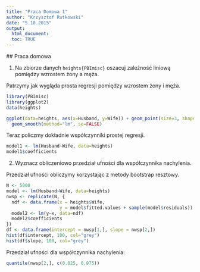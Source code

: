 ```yaml
---
title: "Praca Domowa 1"
author: "Krzysztof Rutkowski"
date: "5.10.2015"
output: 
  html_document:
  toc: TRUE
---
```

  ## Praca domowa
  
  1. Na zbiorze danych `heights{PBImisc}` oszacuj zależność liniową pomiędzy wzrostem żony a męża.

Patrzymy jak wygląda prosta regresji pomiędzy wzrostem żony i męża.

```r
library(PBImisc)
library(ggplot2)
data(heights)

ggplot(data=heights, aes(x=Husband, y=Wife)) + geom_point(size=3, shape=16, alpha=0.6) + 
  geom_smooth(method="lm", se=FALSE)
```

Teraz policzmy dokładnie współczynniki prostej regresji.
```r
model1 <- lm(Husband~Wife, data=heights)
model1$coefficients
```

2. Wyznacz obliczeniowo przedział ufności dla współczynnika nachylenia.

Przedział ufności obliczymy korzystając z metody bootstrap resztowy.
```r
N <- 5000
model <- lm(Husband~Wife, data=heights)
nwsp <- replicate(N, {
  ndf <- data.frame(x = heights$Wife,
                    y = model$fitted.values + sample(model$residuals))
  model2 <- lm(y~x, data=ndf)
  model2$coefficients
})
df <- data.frame(intercept = nwsp[1,], slope = nwsp[2,])
hist(df$intercept, 100, col="grey")
hist(df$slope, 100, col="grey")
```

Przedział ufności dla współczynnika nachylenia:
```r
quantile(nwsp[2,], c(0.025, 0.975))
```

